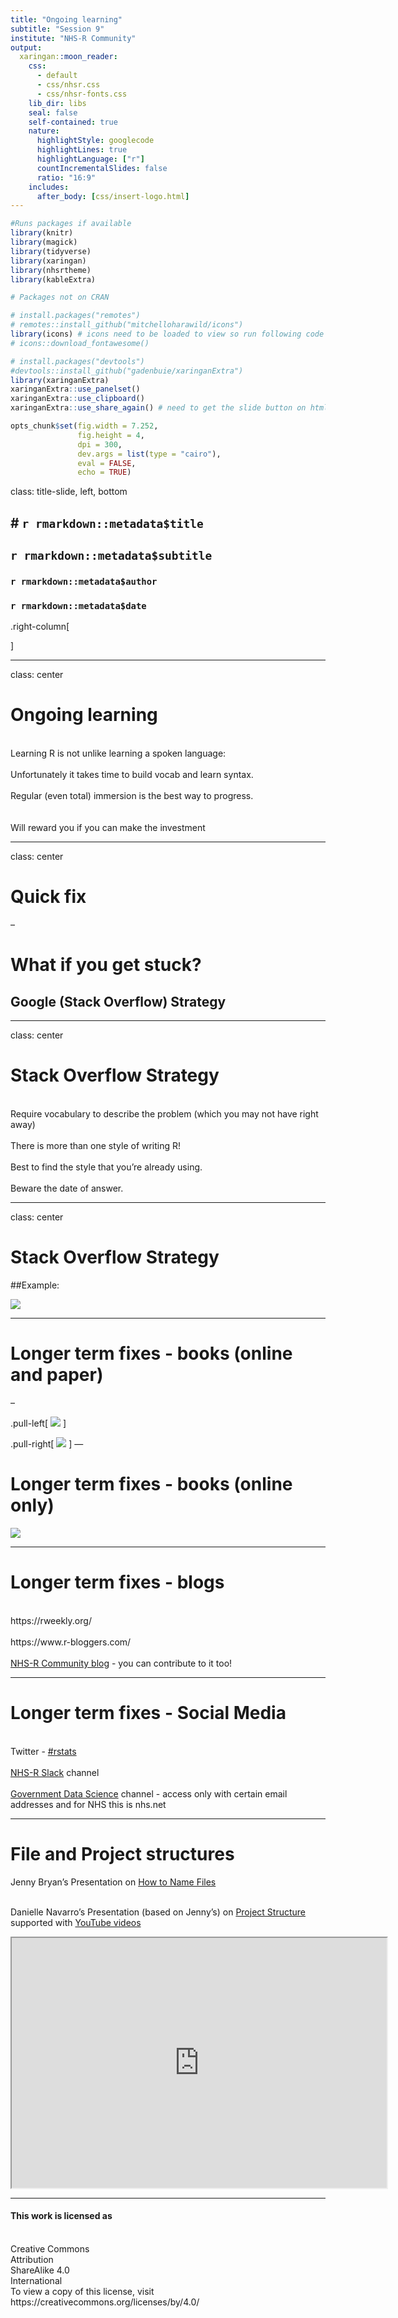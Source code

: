 ```yaml
---
title: "Ongoing learning"
subtitle: "Session 9"
institute: "NHS-R Community"
output:
  xaringan::moon_reader:
    css: 
      - default
      - css/nhsr.css
      - css/nhsr-fonts.css
    lib_dir: libs
    seal: false
    self-contained: true
    nature:
      highlightStyle: googlecode
      highlightLines: true
      highlightLanguage: ["r"]
      countIncrementalSlides: false
      ratio: "16:9"
    includes:
      after_body: [css/insert-logo.html]
---
```


```r

#Runs packages if available
library(knitr)
library(magick)
library(tidyverse)
library(xaringan)
library(nhsrtheme)
library(kableExtra)

# Packages not on CRAN

# install.packages("remotes")
# remotes::install_github("mitchelloharawild/icons")
library(icons) # icons need to be loaded to view so run following code if not already done
# icons::download_fontawesome()

# install.packages("devtools")
#devtools::install_github("gadenbuie/xaringanExtra")
library(xaringanExtra)
xaringanExtra::use_panelset()
xaringanExtra::use_clipboard()
xaringanExtra::use_share_again() # need to get the slide button on html view

opts_chunk$set(fig.width = 7.252,
               fig.height = 4,
               dpi = 300,
               dev.args = list(type = "cairo"),
               eval = FALSE, 
               echo = TRUE)

```

class: title-slide, left, bottom

# `r rmarkdown::metadata$title`
----
## **`r rmarkdown::metadata$subtitle`**
### `r rmarkdown::metadata$author`
### `r rmarkdown::metadata$date`

.right-column[

]

---

class: center

# Ongoing learning

</br> Learning R is not unlike learning a spoken language: </br>
</br> Unfortunately it takes time to build vocab and learn syntax. </br>
</br> Regular (even total) immersion is the best way to progress. </br>
</br>
</br> Will reward you if you can make the investment

---

class: center

# Quick fix

--

# What if you get stuck?

## Google (Stack Overflow) Strategy

---

class: center

# Stack Overflow Strategy

</br> Require vocabulary to describe the problem (which you may not have right away) </br> 
</br> There is more than one style of writing R! </br> 
</br> Best to find the style that you're already using. </br> 
</br> 
Beware the date of answer.

---

class: center

# Stack Overflow Strategy

##Example:

[<img class="center" src="img/session10/stack-overflow.PNG"/>](https://stackoverflow.com/questions/8212699/group) 

---

# Longer term fixes - books (online and paper)

--

.pull-left[
[<img class="center" src="img/session04/r-for-data-science.PNG"/>](https://r4ds.had.co.nz/) 
]

.pull-right[
[<img class="center" src="img/session10/ggplot2-book.PNG"/>](https://ggplot2-book.org/) 
]
---

# Longer term fixes - books (online only)

[<img class="center" src="img/session10/big-book-of-r.png"/>](https://www.bigbookofr.com/index.html)

---

# Longer term fixes - blogs

</br> https://rweekly.org/ </br>
</br> https://www.r-bloggers.com/ </br>
</br> [NHS-R Community blog](https://nhsrcommunity.com/blog/) - you can contribute to it too!

---

# Longer term fixes - Social Media

</br> Twitter - [#rstats](https://twitter.com/search?q=%23rstats&src=typed_query&f=live) </br>
</br> [NHS-R Slack](https://nhsrcommunity.slack.com) channel </br>
</br> [Government Data Science](https://govdatascience.slack.com) channel - access only with certain email addresses and for NHS this is nhs.net


---

# File and Project structures

Jenny Bryan's Presentation on [How to Name Files](https://speakerdeck.com/jennybc/how-to-name-files?slide=6) </br>

</br>
Danielle Navarro's Presentation (based on Jenny's) on [Project Structure](https://slides.djnavarro.net/project-structure/#1) supported with [YouTube videos](https://www.youtube.com/playlist?reload=9&list=PLRPB0ZzEYegPiBteC2dRn95TX9YefYFyy)

<iframe src="https://slides.djnavarro.net/project-structure/#1" width="600" height="400" loading="lazy" allowfullscreen></iframe> <script>fitvids('.shareagain', {players: 'iframe'});</script>

---

#### This work is licensed as
</br> Creative Commons
</br> Attribution
</br> ShareAlike 4.0
</br> International
</br> To view a copy of this license, visit
</br> https://creativecommons.org/licenses/by/4.0/
